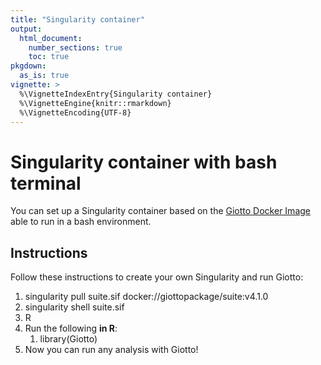 ```yaml
---
title: "Singularity container"
output: 
  html_document:
    number_sections: true
    toc: true
pkgdown:
  as_is: true
vignette: >
  %\VignetteIndexEntry{Singularity container}
  %\VignetteEngine{knitr::rmarkdown}
  %\VignetteEncoding{UTF-8}
---
```


# Singularity container with bash terminal

You can set up a Singularity container based on the [Giotto Docker Image](https://hub.docker.com/r/giottopackage/suite) able to run in a bash environment.

## Instructions

Follow these instructions to create your own Singularity and run
Giotto:

1.  singularity pull suite.sif docker://giottopackage/suite:v4.1.0
2.  singularity shell suite.sif
3.  R
4.  Run the following **in R**:
    1.  library(Giotto)
5.  Now you can run any analysis with Giotto!
